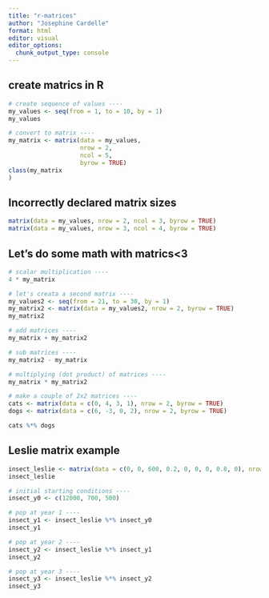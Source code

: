 ```yaml
---
title: "r-matrices"
author: "Josephine Cardelle"
format: html
editor: visual
editor_options: 
  chunk_output_type: console
---
```


## create matrics in R

```r
# create sequence of values ----
my_values <- seq(from = 1, to = 10, by = 1)
my_values

# convert to matrix ----
my_matrix <- matrix(data = my_values, 
                    nrow = 2,
                    ncol = 5,
                    byrow = TRUE)
class(my_matrix
)
```

## Incorrectly declared matrix sizes
```r
matrix(data = my_values, nrow = 2, ncol = 3, byrow = TRUE)
matrix(data = my_values, nrow = 3, ncol = 4, byrow = TRUE)
```

## Let's do some math with matrics<3

```r
# scalar multiplication ----
4 * my_matrix

# let's creata a second matrix ----
my_values2 <- seq(from = 21, to = 30, by = 1)
my_matrix2 <- matrix(data = my_values2, nrow = 2, byrow = TRUE)
my_matrix2

# add matrices ----
my_matrix + my_matrix2

# sub matrices ----
my_matrix2 - my_matrix

# multiplying (dot product) of matrices ----
my_matrix * my_matrix2
```

```r
# make a couple of 2x2 matrices ----
cats <- matrix(data = c(0, 4, 3, 1), nrow = 2, byrow = TRUE)
dogs <- matrix(data = c(6, -3, 0, 2), nrow = 2, byrow = TRUE)

cats %*% dogs
```

## Leslie matrix example
```r
insect_leslie <- matrix(data = c(0, 0, 600, 0.2, 0, 0, 0, 0.8, 0), nrow = 3, ncol = 3, byrow = TRUE)
insect_leslie

# initial starting conditions ----
insect_y0 <- c(12000, 700, 500)

# pop at year 1 ----
insect_y1 <- insect_leslie %*% insect_y0
insect_y1

# pop at year 2 ----
insect_y2 <- insect_leslie %*% insect_y1
insect_y2

# pop at year 3 ----
insect_y3 <- insect_leslie %*% insect_y2
insect_y3
```

